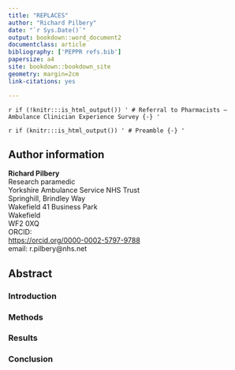 ```yaml
--- 
title: "REPLACES"
author: "Richard Pilbery"
date: "`r Sys.Date()`"
output: bookdown::word_document2
documentclass: article
bibliography: ['PEPPR refs.bib']
papersize: a4
site: bookdown::bookdown_site
geometry: margin=2cm
link-citations: yes

---
```


`r if (!knitr:::is_html_output()) '
# Referral to Pharmacists – Ambulance Clinician Experience Survey {-} '`

`r if (knitr:::is_html_output()) '
# Preamble {-}
'`

## Author information {-}
| **Richard Pilbery**
| Research paramedic
| Yorkshire Ambulance Service NHS Trust
| Springhill, Brindley Way
| Wakefield 41 Business Park
| Wakefield
| WF2 0XQ
| ORCID: 
| [https://orcid.org/0000-0002-5797-9788](https://orcid.org/0000-0002-5797-9788)
| email: r.pilbery@nhs.net



## Abstract

### Introduction

### Methods

### Results

### Conclusion
